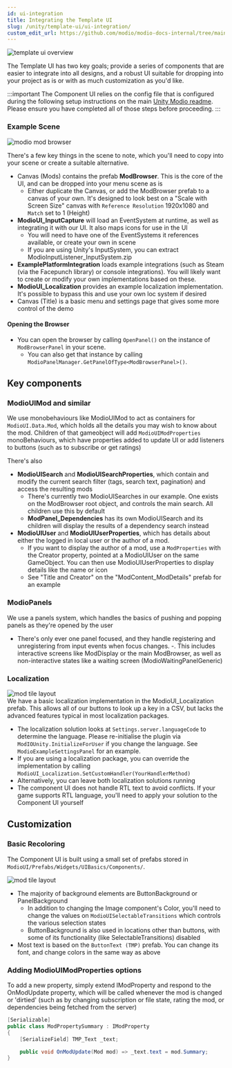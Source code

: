 ```yaml
---
id: ui-integration
title: Integrating the Template UI
slug: /unity/template-ui/ui-integration/
custom_edit_url: https://github.com/modio/modio-docs-internal/tree/main/public/en-us/game-integration/unity/template-ui/ui_integration.mdx
---
```


![template ui overview](img/integration_unity.png)

The Template UI has two key goals; provide a series of components that are easier to integrate into all designs, and a robust UI suitable for dropping into your project as is or with as much customization as you'd like.

:::important
The Component UI relies on the config file that is configured during the following setup instructions on the main [Unity Modio readme](https://docs.mod.io/unity/setup/). Please ensure you have completed all of those steps before proceeding.
:::  


### Example Scene
![modio mod browser](img/integration_unitybrowser.png)

There's a few key things in the scene to note, which you'll need to copy into your scene or create a suitable alternative.

- Canvas (Mods) contains the prefab **ModBrowser**. This is the core of the UI, and can be dropped into your menu scene as is
    - Either duplicate the Canvas, or add the ModBrowser prefab to a canvas of your own. It's designed to look best on a "Scale with Screen Size" canvas with ``Reference Resolution`` 1920x1080 and ``Match`` set to 1 (Height)
- **ModioUI_InputCapture** will load an EventSystem at runtime, as well as integrating it with our UI. It also maps icons for use in the UI
    - You will need to have one of the EventSystems it references available, or create your own in scene
    - If you are using Unity's InputSystem, you can extract ModioInputListener_InputSystem.zip
- **ExamplePlatformIntegration** loads example integrations (such as Steam (via the Facepunch library) or console integrations). You will likely want to create or modify your own implementations based on these.
- **ModioUI_Localization** provides an example localization implementation. It's possible to bypass this and use your own loc system if desired
- Canvas (Title) is a basic menu and settings page that gives some more control of the demo

#### Opening the Browser
- You can open the browser by calling ``OpenPanel()`` on the instance of ``ModBrowserPanel`` in your scene.
    - You can also get that instance by calling ``ModioPanelManager.GetPanelOfType<ModBrowserPanel>()``.


## Key components
### ModioUIMod and similar

We use monobehaviours like ModioUIMod to act as containers for ``ModioUI.Data.Mod``, which holds all the details you may wish to know about the mod. Children of that gameobject will add ``ModioUIModProperties`` monoBehaviours, which have properties added to update UI or add listeners to buttons (such as to subscribe or get ratings)

There's also

- **ModioUISearch** and **ModioUISearchProperties**, which contain and modify the current search filter (tags, search text, pagination) and access the resulting mods
    - There's currently two ModioUISearches in our example. One exists on the ModBrowser root object, and controls the main search. All children use this by default
    - **ModPanel_Dependencies** has its own ModioUISearch and its children will display the results of a dependency search instead
- **ModioUIUser** and **ModioUIUserProperties**, which has details about either the logged in local user or the author of a mod.
    - If you want to display the author of a mod, use a ``ModProperties`` with the Creator property, pointed at a ModioUIUser on the same GameObject. You can then use ModioUIUserProperties to display details like the name or icon
    - See "Title and Creator" on the "ModContent_ModDetails" prefab for an example

### ModioPanels
We use a panels system, which handles the basics of pushing and popping panels as they're opened by the user

- There's only ever one panel focused, and they handle registering and unregistering from input events when focus changes.
-. This includes interactive screens like ModDisplay or the main ModBrowser, as well as non-interactive states like a waiting screen (ModioWaitingPanelGeneric)

### Localization
![mod tile layout](img/layout-localization.png)\
We have a basic localization implementation in the ModioUI_Localization prefab. This allows all of our buttons to look up a key in a CSV, but lacks the advanced features typical in most localization packages.

-   The localization solution looks at ``Settings.server.languageCode`` to determine the language. Please re-initialise the plugin via ``ModIOUnity.InitializeForUser`` if you change the language. See ``ModioExampleSettingsPanel`` for an example.
-   If you are using a localization package, you can override the implementation by calling ``ModioUI_Localization.SetCustomHandler(YourHandlerMethod)``
-   Alternatively, you can leave both localization solutions running
-   The component UI does not handle RTL text to avoid conflicts. If your game supports RTL language, you'll need to apply your solution to the Component UI yourself


## Customization
### Basic Recoloring
The Component UI is built using a small set of prefabs stored in ``ModioUI/Prefabs/Widgets/UIBasics/Components/``.

![mod tile layout](img/layout-interactionstates.png)

- The majority of background elements are ButtonBackground or PanelBackground
    - In addition to changing the Image component's Color, you'll need to change the values on ``ModioUISelectableTransitions`` which controls the various selection states
    - ButtonBackground is also used in locations other than buttons, with some of its functionality (like SelectableTransitions) disabled
- Most text is based on the ``ButtonText (TMP)`` prefab. You can change its font, and change colors in the same way as above

### Adding ModioUIModProperties options
To add a new property, simply extend IModProperty and respond to the OnModUpdate property, which will be called whenever the mod is changed or 'dirtied' (such as by changing subscription or file state, rating the mod, or dependencies being fetched from the server)

```csharp
[Serializable]
public class ModPropertySummary : IModProperty
{
    [SerializeField] TMP_Text _text;

    public void OnModUpdate(Mod mod) => _text.text = mod.Summary;
}
```